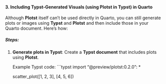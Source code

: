#### 3. **Including Typst-Generated Visuals (using Plotst in Typst) in Quarto**
Although **Plotst** itself can't be used directly in Quarto, you can still generate plots or images using **Typst** and **Plotst** and then include those in your Quarto document. Here's how:

##### Steps:
1. **Generate plots in Typst**:
   Create a **Typst document** that includes plots using **Plotst**.

   Example Typst code:
   ```typst
   import "@preview/plotst:0.2.0": *

   scatter_plot([1, 2, 3], [4, 5, 6])